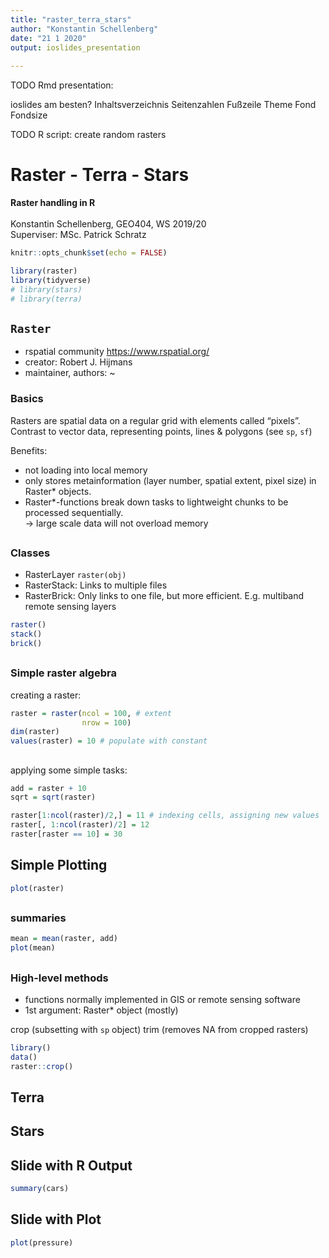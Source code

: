 ```yaml
---
title: "raster_terra_stars"
author: "Konstantin Schellenberg"
date: "21 1 2020"
output: ioslides_presentation
    
---
```


TODO Rmd presentation:

ioslides am besten?
Inhaltsverzeichnis
Seitenzahlen
Fußzeile
Theme
Fond
Fondsize

TODO R script:
create random rasters


# Raster - Terra - Stars
**Raster handling in R**
<br>
<br>
Konstantin Schellenberg, GEO404, WS 2019/20
<br>
Superviser: MSc. Patrick Schratz

```r
knitr::opts_chunk$set(echo = FALSE)

library(raster)
library(tidyverse)
# library(stars)
# library(terra)
```

## `Raster`
- rspatial community <https://www.rspatial.org/>
- creator: Robert J. Hijmans
- maintainer, authors: ~

### Basics
Rasters are spatial data on a regular grid with elements called "pixels". Contrast to vector data, representing points, lines & polygons (see `sp`, `sf`)

Benefits: <br>

- not loading into local memory 
- only stores metainformation (layer number, spatial extent, pixel size) in Raster* objects. 
- Raster*-functions break down tasks to lightweight chunks to be processed sequentially. 
<br> 
-> large scale data will not overload memory

##
### Classes

- RasterLayer `raster(obj)`
- RasterStack: Links to multiple files
- RasterBrick: Only links to one file, but more efficient. E.g. multiband remote sensing layers

```r
raster()
stack()
brick()
```

##
### Simple raster algebra

creating a raster:

```r
raster = raster(ncol = 100, # extent
                nrow = 100)
dim(raster)
values(raster) = 10 # populate with constant
```

##
applying some simple tasks:

```r
add = raster + 10
sqrt = sqrt(raster)

raster[1:ncol(raster)/2,] = 11 # indexing cells, assigning new values
raster[, 1:ncol(raster)/2] = 12
raster[raster == 10] = 30
```

## Simple Plotting

```r
plot(raster)
```

## 
### summaries

```r
mean = mean(raster, add)
plot(mean)
```

##
### High-level methods

- functions normally implemented in GIS or remote sensing software
- 1st argument: Raster* object (mostly)

crop (subsetting with `sp` object)
trim (removes NA from cropped rasters)

```r
library()
data()
raster::crop()
```




## Terra
## Stars

## Slide with R Output

```r
summary(cars)
```

## Slide with Plot

```r
plot(pressure)
```

